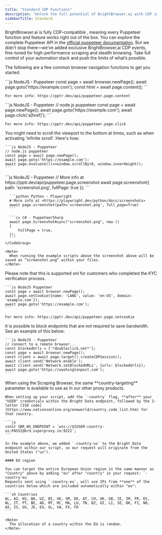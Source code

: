 ```yaml
---
title: "Standard CDP Functions"
description: "Unlock the full potential of BrightBrowser.ai with CDP integration , enabling seamless control over browser automation. From cookie management to precise geo-targeting, BrightBrowser.ai empowers developers to optimize web scraping workflows using familiar Puppeteer and Playwright commands."
sidebarTitle: Standard
---
```


BrightBrowser.ai is fully CDP-compatible , meaning every Puppeteer function and feature works right out of the box. You can explore the complete Puppeteer API in the [official puppeteer documentation](https://pptr.dev/). But we didn’t stop there—we’ve added exclusive BrightBrowser.ai CDP events, fine-tuned for high-performance scraping and stealth browsing. Take full control of your automation stack and push the limits of what’s possible.

The following are a few common browser navigation functions to get you started.

<AccordionGroup>
  <Accordion title="Get Page HTML">
    ```js NodeJS - Puppeteer
    const page = await browser.newPage();  
    await page.goto('https://example.com');  
    const html = await page.content();
    ```

    For more info: https://pptr.dev/api/puppeteer.page.content
  </Accordion>

  <Accordion title="Click on element">
    ```js NodeJS - Puppeteer
    // node.js puppeteer   
    const page = await page.newPage();  
    await page.goto('https://example.com');  
    await page.click('a[href]');
    ```

    For more info: https://pptr.dev/api/puppeteer.page.click
  </Accordion>

  <Accordion title="Scroll to page bottom">
    You might need to scroll the viewport to the bottom at times, such as when activating 'infinite scroll'. Here's how:

    ```js NodeJS - Puppeteer
    // node.js puppeteer   
    const page = await page.newPage();  
    await page.goto('https://example.com');  
    await page.evaluate(()=>window.scrollBy(0, window.innerHeight));
    ```
  </Accordion>

  <Accordion title="Take Screenshot">
    <CodeGroup>
      ```js NodeJS - Puppeteer
      // More info at https://pptr.dev/api/puppeteer.page.screenshot  
      await page.screenshot({ path: 'screenshot.png', fullPage: true });
      ```

      ```python Python - Playwright
      # More info at <https://playwright.dev/python/docs/screenshots>  
      await page.screenshot(path='screenshot.png', full_page=True)
      ```

      ```cs C# - PuppeteerSharp
      await page.ScreenshotAsync("screenshot.png", new ()  
      {  
          FullPage = true,  
      });
      ```
    </CodeGroup>

    <Note>
      When running the example scripts above the screenshot above will be saved as “screenshot.png” within your files.
    </Note>
  </Accordion>

  <Accordion title="Set Cookies">
    Please note that this is supported onl for customers who completed the KYC verification process.

    ```js NodeJS Puppeteer
    const page = await browser.newPage();  
    await page.setCookie({name: 'LANG', value: 'en-US', domain: 'example.com'});  
    await page.goto('https://example.com');
    ```

    For more info: https://pptr.dev/api/puppeteer.page.setcookie
  </Accordion>

  <Accordion title="Blocking Endpoints">
    It is possible to block endpoints that are not required to save bandwidth. See an example of this below:

    ```js NodeJS - Puppeteer
    // connect to a remote browser...
    const blockedUrls = ['*doubleclick.net*'];
    const page = await browser.newPage();
    const client = await page.target().createCDPSession();
    await client.send('Network.enable');
    await client.send('Network.setBlockedURLs', {urls: blockedUrls});
    await page.goto('https://washingtonpost.com');
    ```
  </Accordion>

  <Accordion title="Country Targeting">
    When using the Scraping Browser, the same **country-targeting** parameter is available to use as in our other proxy products.

    When setting up your script, add the `-country` flag, **after** your "USER" credentials within the Bright Data endpoint, followed by the 2-letter [ISO code](https://www.nationsonline.org/oneworld/country_code_list.htm) for that country.

    ```js
    const SBR_WS_ENDPOINT = `wss://${USER-country-us:PASS}@brd.superproxy.io:9222`;
    ```

    In the example above, we added `-country-us` to the Bright Data endpoint within our script, so our request will originate from the United States ("us").

    #### EU region

    You can target the entire European Union region in the same manner as "Country" above by adding "eu" after "country" in your request: `-country-eu`
    Requests sent using `-country-eu`, will use IPs from **one** of the countries below which are included automatically within "eu":

    ```sh Countries
    AL, AZ, KG, BA, UZ, BI, XK, SM, DE, AT, CH, UK, GB, IE, IM, FR, ES, NL, IT, PT, BE, AD, MT, MC, MA, LU, TN, DZ, GI, LI, SE, DK, FI, NO, AX, IS, GG, JE, EU, GL, VA, FX, FO
    ```

    <Note>
      The allocation of a country within the EU is random.
    </Note>
  </Accordion>
</AccordionGroup>
